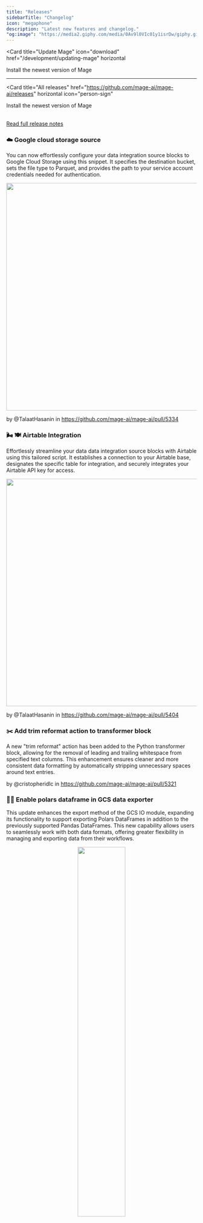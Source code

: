 ```yaml
---
title: "Releases"
sidebarTitle: "Changelog"
icon: "megaphone"
description: "Latest new features and changelog."
"og:image": "https://media2.giphy.com/media/0Av9l0VIc01y1isrDw/giphy.gif"
---
```


<Card
  title="Update Mage"
  icon="download"
  href="/development/updating-mage"
  horizontal
>
  Install the newest version of Mage
</Card>


---

<Card
  title="All releases"
  href="https://github.com/mage-ai/mage-ai/releases"
  horizontal
  icon="person-sign"
>
  Install the newest version of Mage
</Card>

<br />

<Update label="Kaos" description="0.9.74">
<a href="https://github.com/mage-ai/mage-ai/releases/tag/0.9.74">
  Read full release notes
</a>

### ☁️ Google cloud storage source

You can now effortlessly configure your data integration source blocks to Google Cloud Storage using this snippet. It specifies the destination bucket, sets the file type to Parquet, and provides the path to your service account credentials needed for authentication.

<div align="center">
<img src="https://github.com/mage-ai/assets/blob/main/pipelines/integration-pipelines/gcs_integration_test.png?raw=true" width="600"/>
</div>

by @TalaatHasanin in https://github.com/mage-ai/mage-ai/pull/5334

### 🌬️ 🍽️ Airtable Integration

Effortlessly streamline your data data integration source blocks with Airtable using this tailored script. It establishes a connection to your Airtable base, designates the specific table for integration, and securely integrates your Airtable API key for access.

<div align="center">
<img src="https://github.com/mage-ai/assets/blob/main/pipelines/integration-pipelines/airtable_integration_test.png?raw=true" width="600"/>
</div>

by @TalaatHasanin in https://github.com/mage-ai/mage-ai/pull/5404

### ✂️ Add trim reformat action to transformer block
A new "trim reformat" action has been added to the Python transformer block, allowing for the removal of leading and trailing whitespace from specified text columns. This enhancement ensures cleaner and more consistent data formatting by automatically stripping unnecessary spaces around text entries.


by @cristopheridlc in https://github.com/mage-ai/mage-ai/pull/5321

### 🐻‍❄️ Enable polars dataframe in GCS data exporter

This update enhances the export method of the GCS IO module, expanding its functionality to support exporting Polars DataFrames in addition to the previously supported Pandas DataFrames. This new capability allows users to seamlessly work with both data formats, offering greater flexibility in managing and exporting data from their workflows.

<div align="center">
<img src="https://media0.giphy.com/media/v1.Y2lkPTc5MGI3NjExbDM2amtld2toajMxMmR2cmt2eHc4MmdlZ2V6Y3IxcXdncmI1ZGN5YSZlcD12MV9pbnRlcm5hbF9naWZfYnlfaWQmY3Q9Zw/aK4wh0UE3oddS/giphy.webp?raw=true" width="50%" />
</div>

by @TalaatHasanin in https://github.com/mage-ai/mage-ai/pull/5348

### Add support to scheduler name on k8s executor

This update adds the ability to customize Kubernetes scheduler options when using the Kubernetes Executor. Users can now directly configure scheduler settings, providing increased flexibility and control over how pods are scheduled within Kubernetes environments.

by @messerzen in https://github.com/mage-ai/mage-ai/pull/5412

</Update>

<Update label="Deadpool & Wolverine" description="0.9.73">
  <a href="https://github.com/mage-ai/mage-ai/releases/tag/0.9.73">
    Read full release notes
  </a>

  ### 🧠 Memory management upgrade

  This feature enhances system performance and stability by optimizing allocation, deallocation, and overall utilization of RAM resources, resulting in improved efficiency and reduced memory-related errors.

  Check out the [doc](https://www.notion.so/mageai/Memory-management-upgrades-e6c5e6e360ce410094091e00c46e3bb6?pvs=4) for details.

  <br/>

  ### 🔄 Dynamic blocks 2.0

  Introducing an enhanced Dynamic blocks feature for creating dynamic content blocks that can adapt based on user input or data changes, offering improved flexibility and interactivity for users. This update aims to streamline workflows and enhance the overall user experience by making content more responsive and customizable.

  Learn more in this [doc](https://www.notion.so/mageai/Dynamic-Blocks-2-0-d2fc11a4f48148d68b817e9bfb38a732).


  ### 🔐 Azure DB connection via Key Vault

  Securely retrieve a database connection URL stored in Azure Key Vault using environment variables for authentication.

  ```
  AZURE_KEY_VAULT_URL
  AZURE_CLIENT_ID
  AZURE_CLIENT_SECRET
  AZURE_TENANT_ID
  ```

  by [@wangxiaoyou1993](https://github.com/wangxiaoyou1993) in [#5302](https://github.com/mage-ai/mage-ai/pull/5302)

  ### 👁️ Workspace monitoring

  Add an "Overview" page and "Pipeline runs" page to the Workspace Management UI. This provides some overall monitoring for all of the pipeline runs in the different workspaces without having to individually open up each workspace instance.

  <div align="center">
  <img src="https://github.com/user-attachments/assets/0b8a1d83-3292-4e10-928b-5d625f817d40" width="600"/>
  </div>

  <br/>

  by @johnson-mage in https://github.com/mage-ai/mage-ai/pull/5311
</Update>

<Update label="House Targaryen" description="0.9.72">
  <a href="https://github.com/mage-ai/mage-ai/releases/tag/0.9.72">
    Read full release notes
  </a>

  <iframe
    width="560"
    height="315"
    src="https://www.youtube.com/embed/abiOckshzu8"
    title="House Targaryen Release"
    frameborder="0"
    allow="accelerometer; autoplay; clipboard-write; encrypted-media; gyroscope; picture-in-picture"
    allowfullscreen
  />
</Update>

<Update label="X-Men" description="0.9.71">
  <a href="https://github.com/mage-ai/mage-ai/releases/tag/0.9.71">
    Read full release notes
  </a>

  <Frame>
    <iframe
      width="560"
      height="315"
      src="https://www.youtube.com/embed/m8iw0e8346k"
      title="X-Men Release"
      frameborder="0"
      allow="accelerometer; autoplay; clipboard-write; encrypted-media; gyroscope; picture-in-picture"
      allowfullscreen
    />
  </Frame>
</Update>

<Update label="Fallout" description="0.9.70">
  <a href="https://github.com/mage-ai/mage-ai/releases/tag/0.9.70">
    Read full release notes
  </a>

  <Frame>
    <iframe
      width="560"
      height="315"
      src="https://www.youtube.com/embed/rAp7psCTxC8"
      title="Fallout Release"
      frameborder="0"
      allow="accelerometer; autoplay; clipboard-write; encrypted-media; gyroscope; picture-in-picture"
      allowfullscreen
    />
  </Frame>
</Update>

<Update label="Invincible" description="0.9.68">
  <a href="https://github.com/mage-ai/mage-ai/releases/tag/0.9.68">
    Read full release notes
  </a>

  <Frame>
    <iframe
      width="560"
      height="315"
      src="https://www.youtube.com/embed/ck1UGjUeGGA"
      title="Invincible Release"
      frameborder="0"
      allow="accelerometer; autoplay; clipboard-write; encrypted-media; gyroscope; picture-in-picture"
      allowfullscreen
    />
  </Frame>
</Update>

- [0.9.66 | Shogun Release](https://github.com/mage-ai/mage-ai/releases/tag/0.9.66)
- [0.9.65 | Demon Slayer Release](https://github.com/mage-ai/mage-ai/releases/tag/0.9.65)
- [0.9.64 | Maestro Release](https://github.com/mage-ai/mage-ai/releases/tag/0.9.64)
- [0.9.63 | Halo Release](https://github.com/mage-ai/mage-ai/releases/tag/0.9.63)
- [0.9.62 | The Beekeeper Release](https://github.com/mage-ai/mage-ai/releases/tag/0.9.62)
- [0.9.60 | Yusuke Urameshi Release](https://github.com/mage-ai/mage-ai/releases/tag/0.9.60)
- [0.9.59 | Year of the Dragon Release](https://github.com/mage-ai/mage-ai/releases/tag/0.9.59)
- [0.9.50 | Wonka Release](https://github.com/mage-ai/mage-ai/releases/tag/0.9.50)
- [0.9.48 | The Boy and the Heron Release](https://github.com/mage-ai/mage-ai/releases/tag/0.9.48)
- [0.9.46 | Wish Release](https://github.com/mage-ai/mage-ai/releases/tag/0.9.46)
- [0.9.45 | Yuji Itadori Release](https://github.com/mage-ai/mage-ai/releases/tag/0.9.45)
- [0.9.43 | Attack on Titan Release](https://github.com/mage-ai/mage-ai/releases/tag/0.9.43)
- [0.9.41 | Halloween Release](https://github.com/mage-ai/mage-ai/releases/tag/0.9.41)
- [0.9.38 | Goosebumps Release](https://github.com/mage-ai/mage-ai/releases/tag/0.9.38)
- [0.9.35 | Loki Release](https://github.com/mage-ai/mage-ai/releases/tag/0.9.35)
- [0.9.34 | C-3PO Release](https://github.com/mage-ai/mage-ai/releases/tag/0.9.34)
- [0.9.30 | Cowboy Bebop Release](https://github.com/mage-ai/mage-ai/releases/tag/0.9.30)
- [0.9.28 | The Creator Release](https://github.com/mage-ai/mage-ai/releases/tag/0.9.28)
- [0.9.26 | Expend4bles Release](https://github.com/mage-ai/mage-ai/releases/tag/0.9.26)
- [0.9.23 | One Piece Release](https://github.com/mage-ai/mage-ai/releases/tag/0.9.23)
- [0.9.21 | Ahsoka Release](https://github.com/mage-ai/mage-ai/releases/tag/0.9.21)
- [0.9.19 | The Equalizer Release](https://github.com/mage-ai/mage-ai/releases/tag/0.9.19)
- [0.9.16 | Gran Turismo Release](https://github.com/mage-ai/mage-ai/releases/tag/0.9.16)
- [0.9.14 | Blue Beetle Release](https://github.com/mage-ai/mage-ai/releases/tag/0.9.14)
- [0.9.11 | Mutant Mayhem Release](https://github.com/mage-ai/mage-ai/releases/tag/0.9.11)
- [0.9.10 | Haunted Mansion Release](https://github.com/mage-ai/mage-ai/releases/tag/0.9.10)
- [0.9.80 | Dead Reckoning Release](https://github.com/mage-ai/mage-ai/releases/tag/0.9.8)
- [0.9.40 | Solar Flare Release](https://github.com/mage-ai/mage-ai/releases/tag/0.9.4)
- [0.9.00 | The Dial of Destiny Release](https://github.com/mage-ai/mage-ai/releases/tag/0.9.0)
- [0.8.93 | Rise of the Beasts Release](https://github.com/mage-ai/mage-ai/releases/tag/0.8.93)
- [0.8.86 | Fast Release](https://github.com/mage-ai/mage-ai/releases/tag/0.8.86)
- [0.8.83 | Fury of the Gods Release](https://github.com/mage-ai/mage-ai/releases/tag/0.8.83)
- [0.8.78 | Rise of the Machines Release](https://github.com/mage-ai/mage-ai/releases/tag/0.8.78)
- [0.8.75 | Guardians Release](https://github.com/mage-ai/mage-ai/releases/tag/0.8.75)
- [0.8.69 | Hairy Otter Release](https://github.com/mage-ai/mage-ai/releases/tag/0.8.69)
- [0.8.58 | Once & Always Release](https://github.com/mage-ai/mage-ai/releases/tag/0.8.58)
- [0.8.52 | The Super Mario Bros. Release](https://github.com/mage-ai/mage-ai/releases/tag/0.8.52)
- [0.8.44 | Dungeons and Dragons Release](https://github.com/mage-ai/mage-ai/releases/tag/0.8.44)
- [0.8.37 | Foundation Release](https://github.com/mage-ai/mage-ai/releases/tag/0.8.37)
- [0.8.29 | Wick Release](https://github.com/mage-ai/mage-ai/releases/tag/0.8.29)
- [0.8.27 | Shazam Release](https://github.com/mage-ai/mage-ai/releases/tag/0.8.27)
- [0.8.24 | Merlin Release](https://github.com/mage-ai/mage-ai/releases/tag/0.8.24)
- [0.8.15 | Creed Release](https://github.com/mage-ai/mage-ai/releases/tag/0.8.15)
- [0.8.11 | The Mandalorian Release](https://github.com/mage-ai/mage-ai/releases/tag/0.8.11)
- [0.8.3 | Everything Everywhere All at Once Release](https://github.com/mage-ai/mage-ai/releases/tag/0.8.3)
- [0.7.98 | Quantumania Release](https://github.com/mage-ai/mage-ai/releases/tag/0.7.98)
- [0.7.90 | That '90s Show Release](https://github.com/mage-ai/mage-ai/releases/tag/0.7.90)
- [0.7.84 | Rabbit Release](https://github.com/mage-ai/mage-ai/releases/tag/0.7.84)
- [0.7.74 | Lunar Release](https://github.com/mage-ai/mage-ai/releases/tag/0.7.74)
